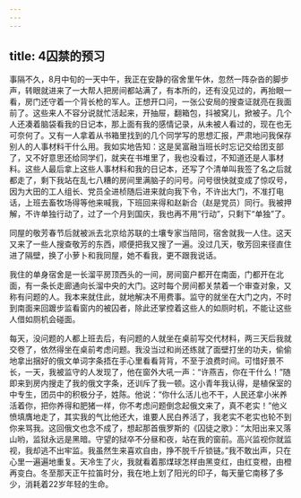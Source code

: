 ```yaml
---
---
---
```

title: 4囚禁的预习
---




事隔不久，8月中旬的一天中午，我正在安静的宿舍里午休，忽然一阵杂沓的脚步声，转眼就进来了一大帮人把房间都站满了，有本所的，还有没见过的，再抬眼一看，房门还守着一个背长枪的军人。正想开口问，一张公安局的搜查证就亮在我面前了。这些来人不容分说就忙活起来，开抽屉，翻箱包，抖被窝儿，掀被子。几个人还凑着脑袋看我的日记本，那上面有我的感情记录，从未被人看过的，现在也无可奈何了。又有一人拿着从书箱里找到的几个同学写的思想汇报，严肃地问我保存别人的人事材料干什么用。我如实地告知：这是吴富融当班长时忘记交给团支部了，又不好意思还给同学们，就夹在书堆里了，我也没看过，不知道还是人事材料。这些人最后拿上这些人事材料和我的日记本，还写了个清单叫我签了名之后就都走了，剩下我站在乱七八糟的房间里满脑子的问号。问号很快就变成了惊叹号，因为大田的工人组长、党员全进桢随后进来就向我下令，不许出大门，不准打电话，上班去畜牧场得等他来喊我，下班回来得和赵新合（赵是党员）同行。我被押解，不许单独行动了，过了一个月到国庆，我也再不用“行动”，只剩下“单独”了。

同屋的敬芳春节后就被派去北京给苏联的土壤专家当陪同，宿舍就我一人住。这天又来了一些人搜查敬芳的东西，顺便把我又搜了一遍。没过几天，敬芳回来径直住进了隔壁，换了小萝卜和我同屋，她不看我，更不跟我说话。

我住的单身宿舍是一长溜平房顶西头的一间，房间窗户都开在南面，门都开在北面，有一条长走廊通向长溜中央的大门。这时每个房间都关禁着一个审查对象，又称有问题的人。我本来就住此，就地解决不用费事。监守的就坐在大门之内，不时到南面来回踱步监看窗内的被囚者，除此还掌控着这些人的如厕时机，不能让这些人借如厕机会碰面。

每天，没问题的人都上班去后，有问题的人就坐在桌前写交代材料，两三天后我就交卷了，依然得坐在桌前考虑问题。我没当过和尚还练就了面壁打坐的功夫，偷偷地拿出捆好的俄文单词字条捂在手心里看看背背，不至于浪费时间。可惜好景不长，一天，我被监守的人发现了，他在窗外大吼一声：“许燕吉，你在干什么！”随即来到房内搜走了我的俄文字条，还训斥了我一顿。这小青年我认得，是植保室的中专生，团员中的积极分子，姓陈。他说：“你什么活儿也不干，人民还拿小米养活着你，把你养得和肥猪一样，你不考虑问题倒念起俄文来了，真不老实！”他义愤填膺地走了，其实我的气比他还大，谁要人民白养活了，我老实不老实也轮不到你来骂我。这回俄文也念不成了，想起那首俄罗斯的《囚徒之歌》：“太阳出来又落山哟，监狱永远是黑暗。守望的狱卒不分昼和夜，站在我的窗前。高兴监视你就监视，我却逃不出牢监。我虽然生来喜欢自由，挣不脱千斤锁链。”我不敢出声，只在心里一遍遍地重复。天冷生了火，我就看着那煤球怎样由黑变红，由红变橙，由橙再变白。冬至那天正午拉笛时分，我在地上划了阳光的印子，每天量它南移了多少，消耗着22岁年轻的生命。